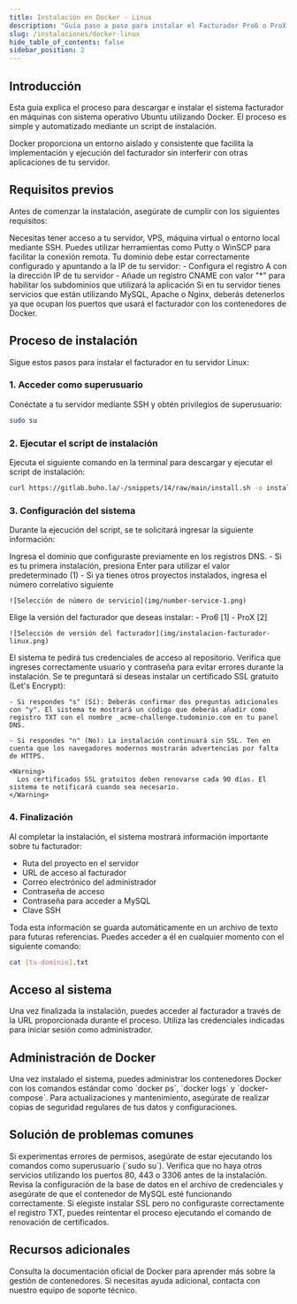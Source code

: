 ```yaml
---
title: Instalación en Docker - Linux
description: "Guía paso a paso para instalar el Facturador Pro6 o ProX en entornos Linux utilizando Docker, incluyendo requisitos previos y configuración completa."
slug: /instalaciones/docker-linux
hide_table_of_contents: false
sidebar_position: 2
---
```


## Introducción

Esta guía explica el proceso para descargar e instalar el sistema facturador en máquinas con sistema operativo Ubuntu utilizando Docker. El proceso es simple y automatizado mediante un script de instalación.

<Note>
  Docker proporciona un entorno aislado y consistente que facilita la implementación y ejecución del facturador sin interferir con otras aplicaciones de tu servidor.
</Note>

## Requisitos previos

Antes de comenzar la instalación, asegúrate de cumplir con los siguientes requisitos:

<AccordionGroup>
  <Accordion title="Acceso SSH al servidor">
    Necesitas tener acceso a tu servidor, VPS, máquina virtual o entorno local mediante SSH. Puedes utilizar herramientas como Putty o WinSCP para facilitar la conexión remota.
  </Accordion>
  <Accordion title="Configuración de dominio">
    Tu dominio debe estar correctamente configurado y apuntando a la IP de tu servidor:
    - Configura el registro A con la dirección IP de tu servidor
    - Añade un registro CNAME con valor "*" para habilitar los subdominios que utilizará la aplicación
  </Accordion>
  <Accordion title="Puertos libres">
    Si en tu servidor tienes servicios que están utilizando MySQL, Apache o Nginx, deberás detenerlos ya que ocupan los puertos que usará el facturador con los contenedores de Docker.
  </Accordion>
</AccordionGroup>

## Proceso de instalación

Sigue estos pasos para instalar el facturador en tu servidor Linux:

### 1. Acceder como superusuario

Conéctate a tu servidor mediante SSH y obtén privilegios de superusuario:

```bash
sudo su
```

### 2. Ejecutar el script de instalación

Ejecuta el siguiente comando en la terminal para descargar y ejecutar el script de instalación:

```bash
curl https://gitlab.buho.la/-/snippets/14/raw/main/install.sh -o install.sh && chmod +x install.sh && ./install.sh 
```

### 3. Configuración del sistema

Durante la ejecución del script, se te solicitará ingresar la siguiente información:

<Steps>
  <Step title="Configurar dominio">
    Ingresa el dominio que configuraste previamente en los registros DNS.
  </Step>
  <Step title="Número de servicio">
    - Si es tu primera instalación, presiona Enter para utilizar el valor predeterminado (1)
    - Si ya tienes otros proyectos instalados, ingresa el número correlativo siguiente
    
    ![Selección de número de servicio](img/number-service-1.png)
  </Step>
  <Step title="Seleccionar versión">
    Elige la versión del facturador que deseas instalar:
    - Pro6 [1]
    - ProX [2]
    
    ![Selección de versión del facturador](img/instalacion-facturador-linux.png)
  </Step>
  <Step title="Clonar repositorio">
    El sistema te pedirá tus credenciales de acceso al repositorio. Verifica que ingreses correctamente usuario y contraseña para evitar errores durante la instalación.
  </Step>
  <Step title="Configurar SSL">
    Se te preguntará si deseas instalar un certificado SSL gratuito (Let's Encrypt):
    
    - Si respondes "s" (Sí): Deberás confirmar dos preguntas adicionales con "y". El sistema te mostrará un código que deberás añadir como registro TXT con el nombre _acme-challenge.tudominio.com en tu panel DNS.
    
    - Si respondes "n" (No): La instalación continuará sin SSL. Ten en cuenta que los navegadores modernos mostrarán advertencias por falta de HTTPS.
    
    <Warning>
      Los certificados SSL gratuitos deben renovarse cada 90 días. El sistema te notificará cuando sea necesario.
    </Warning>
  </Step>
</Steps>

### 4. Finalización

Al completar la instalación, el sistema mostrará información importante sobre tu facturador:

- Ruta del proyecto en el servidor
- URL de acceso al facturador
- Correo electrónico del administrador
- Contraseña de acceso
- Contraseña para acceder a MySQL
- Clave SSH

<Tip>
  Toda esta información se guarda automáticamente en un archivo de texto para futuras referencias. Puedes acceder a él en cualquier momento con el siguiente comando:
  
  ```bash
  cat [tu-dominio].txt
  ```
</Tip>

## Acceso al sistema

Una vez finalizada la instalación, puedes acceder al facturador a través de la URL proporcionada durante el proceso. Utiliza las credenciales indicadas para iniciar sesión como administrador.

## Administración de Docker

<CardGroup cols={2}>
  <Card 
    title="Gestión de contenedores" 
    icon="docker">
    Una vez instalado el sistema, puedes administrar los contenedores Docker con los comandos estándar como `docker ps`, `docker logs` y `docker-compose`.
  </Card>
  <Card 
    title="Mantenimiento" 
    icon="wrench">
    Para actualizaciones y mantenimiento, asegúrate de realizar copias de seguridad regulares de tus datos y configuraciones.
  </Card>
</CardGroup>

## Solución de problemas comunes

<AccordionGroup>
  <Accordion title="Error de permisos">
    Si experimentas errores de permisos, asegúrate de estar ejecutando los comandos como superusuario (`sudo su`).
  </Accordion>
  <Accordion title="Problemas con puertos">
    Verifica que no haya otros servicios utilizando los puertos 80, 443 o 3306 antes de la instalación.
  </Accordion>
  <Accordion title="Fallo en la conexión a la base de datos">
    Revisa la configuración de la base de datos en el archivo de credenciales y asegúrate de que el contenedor de MySQL esté funcionando correctamente.
  </Accordion>
  <Accordion title="Certificado SSL no válido">
    Si elegiste instalar SSL pero no configuraste correctamente el registro TXT, puedes reintentar el proceso ejecutando el comando de renovación de certificados.
  </Accordion>
</AccordionGroup>

## Recursos adicionales

<CardGroup cols={2}>
  <Card 
    title="Documentación Docker" 
    href="https://docs.docker.com" 
    icon="docker">
    Consulta la documentación oficial de Docker para aprender más sobre la gestión de contenedores.
  </Card>
  <Card 
    title="Soporte técnico" 
    href="#" 
    icon="headset">
    Si necesitas ayuda adicional, contacta con nuestro equipo de soporte técnico.
  </Card>
</CardGroup>